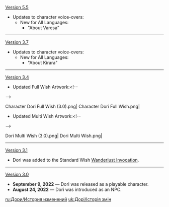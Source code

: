 {{Change History/Header}}
[[Version 5.5]]
* Updates to character voice-overs:
** New for All Languages:
*** "About Varesa"
----
[[Version 3.7]]
* Updates to character voice-overs:
** New for All Languages:
*** "About Kirara"
----
[[Version 3.4]]
* Updated Full Wish Artwork:<!--
--><gallery>
Character Dori Full Wish (3.0).png|{{Color|Old}}
Character Dori Full Wish.png|{{Color|New}}
</gallery>
* Updated Multi Wish Artwork:<!--
--><gallery>
Dori Multi Wish (3.0).png|{{Color|Old}}
Dori Multi Wish.png|{{Color|New}}
</gallery>
----
[[Version 3.1]]
* Dori was added to the Standard Wish [[Wanderlust Invocation]].
----
[[Version 3.0]]
* '''September 9, 2022''' &mdash; Dori was released as a playable character.
* '''August 24, 2022''' &mdash; Dori was introduced as an NPC.
<noinclude>

[[ru:Дори/История изменений]]
[[uk:Дорі/Історія змін]]
</noinclude>
